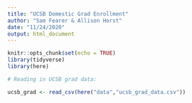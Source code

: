 ```yaml
---
title: "UCSB Domestic Grad Enrollment"
author: "Sam Fearer & Allison Horst"
date: "11/24/2020"
output: html_document
---
```


```r
knitr::opts_chunk$set(echo = TRUE)
library(tidyverse)
library(here)
```

```r
# Reading in UCSB grad data: 

ucsb_grad <- read_csv(here("data","ucsb_grad_data.csv"))
```

